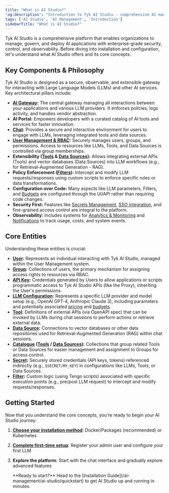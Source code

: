 ```yaml
---
title: "What is AI Studio?"
'og:description': "Introduction to Tyk AI Studio - comprehensive AI management platform"
tags: ['AI Studio', 'AI Management', 'Introduction']
sidebarTitle: "What is AI Studio?"
---
```


Tyk AI Studio is a comprehensive platform that enables organizations to manage, govern, and deploy AI applications with enterprise-grade security, control, and observability. Before diving into installation and configuration, let's understand what AI Studio offers and its core concepts.

## Key Components & Philosophy

Tyk AI Studio is designed as a secure, observable, and extensible gateway for interacting with Large Language Models (LLMs) and other AI services. Key architectural pillars include:

*   **[AI Gateway](/ai-management/ai-studio/proxy):** The central gateway managing all interactions between your applications and various LLM providers. It enforces policies, logs activity, and handles vendor abstraction.
*   **AI Portal:** Empowers developers with a curated catalog of AI tools and services for faster innovation.
*   **[Chat](/ai-management/ai-studio/chat-interface):** Provides a secure and interactive environment for users to engage with LLMs, leveraging integrated tools and data sources.
*   **[User Management & RBAC](/ai-management/ai-studio/user-management):** Securely manages users, groups, and permissions. Access to resources like LLMs, Tools, and Data Sources is controlled via group memberships.
*   **Extensibility ([Tools](/ai-management/ai-studio/tools) & [Data Sources](/ai-management/ai-studio/datasources-rag)):** Allows integrating external APIs (Tools) and vector databases (Data Sources) into LLM workflows (e.g., for Retrieval-Augmented Generation - RAG).
*   **Policy Enforcement ([Filters](/ai-management/ai-studio/filters)):** Intercept and modify LLM requests/responses using custom scripts to enforce specific rules or data transformations.
*   **Configuration over Code:** Many aspects like LLM parameters, Filters, and [Budgets](/ai-management/ai-studio/budgeting) are configured through the UI/API rather than requiring code changes.
*   **Security First:** Features like [Secrets Management](/ai-management/ai-studio/secrets), [SSO integration](/ai-management/ai-studio/sso), and fine-grained access control are integral to the platform.
*   **Observability:** Includes systems for [Analytics & Monitoring](/ai-management/ai-studio/analytics) and [Notifications](/ai-management/ai-studio/notifications) to track usage, costs, and system events.

## Core Entities

Understanding these entities is crucial:

*   **[User](/ai-management/ai-studio/user-management#core-concepts):** Represents an individual interacting with Tyk AI Studio, managed within the User Management system.
*   **[Group](/ai-management/ai-studio/user-management#core-concepts):** Collections of users, the primary mechanism for assigning access rights to resources via RBAC.
*   **[API Key](/ai-management/ai-studio/user-management#core-concepts):** Credentials generated by Users to allow applications or scripts programmatic access to Tyk AI Studio APIs (like the Proxy), inheriting the User's permissions.
*   **[LLM Configuration](/ai-management/ai-studio/llm-management):** Represents a specific LLM provider and model setup (e.g., OpenAI GPT-4, Anthropic Claude 3), including parameters and potentially associated [pricing](/ai-management/ai-studio/llm-management) and [budgets](/ai-management/ai-studio/budgeting).
*   **[Tool](/ai-management/ai-studio/tools):** Definitions of external APIs (via OpenAPI spec) that can be invoked by LLMs during chat sessions to perform actions or retrieve external data.
*   **[Data Source](/ai-management/ai-studio/datasources-rag):** Connections to vector databases or other data repositories used for Retrieval-Augmented Generation (RAG) within chat sessions.
*   **[Catalogue](/ai-management/ai-studio/tools) ([Tools](/ai-management/ai-studio/tools) / [Data Sources](/ai-management/ai-studio/datasources-rag)):** Collections that group related Tools or Data Sources for easier management and assignment to Groups for access control.
*   **[Secret](/ai-management/ai-studio/secrets):** Securely stored credentials (API keys, tokens) referenced indirectly (e.g., `$SECRET/MY_KEY`) in configurations like LLMs, Tools, or Data Sources.
*   **[Filter](/ai-management/ai-studio/filters):** Custom logic (using Tengo scripts) associated with specific execution points (e.g., pre/post LLM request) to intercept and modify requests/responses.

## Getting Started

Now that you understand the core concepts, you're ready to begin your AI Studio journey:

1. **[Choose your installation method](/ai-management/ai-studio/quickstart)**: Docker/Packages (recommended) or Kubernetes
2. **[Complete first-time setup](/ai-management/ai-studio/configuration)**: Register your admin user and configure your first LLM
3. **Explore the platform**: Start with the chat interface and gradually explore advanced features



    <Note>
    **Ready to start?** Head to the [Installation Guide](/ai-management/ai-studio/quickstart) to get AI Studio up and running in minutes.
    </Note>


